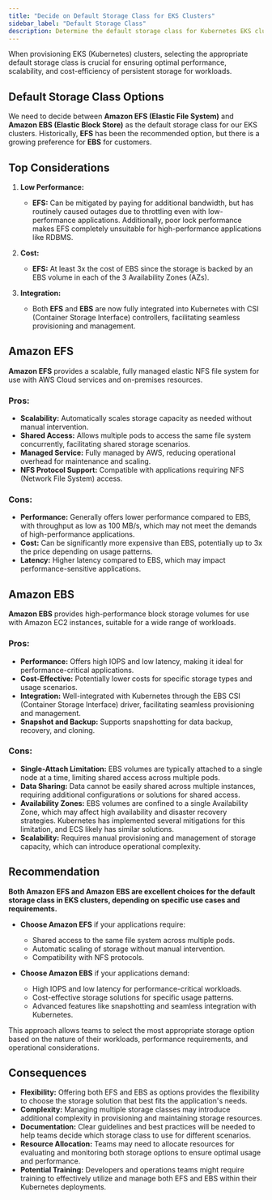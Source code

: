 ```yaml
---
title: "Decide on Default Storage Class for EKS Clusters"
sidebar_label: "Default Storage Class"
description: Determine the default storage class for Kubernetes EKS clusters
---
```


<Intro>
When provisioning EKS (Kubernetes) clusters, selecting the appropriate default storage class is crucial for ensuring optimal performance, scalability, and cost-efficiency of persistent storage for workloads.
</Intro>

## Default Storage Class Options

We need to decide between **Amazon EFS (Elastic File System)** and **Amazon EBS (Elastic Block Store)** as the default storage class for our EKS clusters. Historically, **EFS** has been the recommended option, but there is a growing preference for **EBS** for customers.

## Top Considerations

1. **Low Performance:**
   - **EFS:** Can be mitigated by paying for additional bandwidth, but has routinely caused outages due to throttling even with low-performance applications. Additionally, poor lock performance makes EFS completely unsuitable for high-performance applications like RDBMS.

2. **Cost:**
   - **EFS:** At least 3x the cost of EBS since the storage is backed by an EBS volume in each of the 3 Availability Zones (AZs).

3. **Integration:**
   - Both **EFS** and **EBS** are now fully integrated into Kubernetes with CSI (Container Storage Interface) controllers, facilitating seamless provisioning and management.

## Amazon EFS

**Amazon EFS** provides a scalable, fully managed elastic NFS file system for use with AWS Cloud services and on-premises resources.

### Pros:
- **Scalability:** Automatically scales storage capacity as needed without manual intervention.
- **Shared Access:** Allows multiple pods to access the same file system concurrently, facilitating shared storage scenarios.
- **Managed Service:** Fully managed by AWS, reducing operational overhead for maintenance and scaling.
- **NFS Protocol Support:** Compatible with applications requiring NFS (Network File System) access.

### Cons:
- **Performance:** Generally offers lower performance compared to EBS, with throughput as low as 100 MB/s, which may not meet the demands of high-performance applications.
- **Cost:** Can be significantly more expensive than EBS, potentially up to 3x the price depending on usage patterns.
- **Latency:** Higher latency compared to EBS, which may impact performance-sensitive applications.

## Amazon EBS

**Amazon EBS** provides high-performance block storage volumes for use with Amazon EC2 instances, suitable for a wide range of workloads.

### Pros:
- **Performance:** Offers high IOPS and low latency, making it ideal for performance-critical applications.
- **Cost-Effective:** Potentially lower costs for specific storage types and usage scenarios.
- **Integration:** Well-integrated with Kubernetes through the EBS CSI (Container Storage Interface) driver, facilitating seamless provisioning and management.
- **Snapshot and Backup:** Supports snapshotting for data backup, recovery, and cloning.

### Cons:
- **Single-Attach Limitation:** EBS volumes are typically attached to a single node at a time, limiting shared access across multiple pods.
- **Data Sharing:** Data cannot be easily shared across multiple instances, requiring additional configurations or solutions for shared access.
- **Availability Zones:** EBS volumes are confined to a single Availability Zone, which may affect high availability and disaster recovery strategies. Kubernetes has implemented several mitigations for this limitation, and ECS likely has similar solutions.
- **Scalability:** Requires manual provisioning and management of storage capacity, which can introduce operational complexity.

## Recommendation

**Both Amazon EFS and Amazon EBS are excellent choices for the default storage class in EKS clusters, depending on specific use cases and requirements.**

- **Choose Amazon EFS** if your applications require:
  - Shared access to the same file system across multiple pods.
  - Automatic scaling of storage without manual intervention.
  - Compatibility with NFS protocols.

- **Choose Amazon EBS** if your applications demand:
  - High IOPS and low latency for performance-critical workloads.
  - Cost-effective storage solutions for specific usage patterns.
  - Advanced features like snapshotting and seamless integration with Kubernetes.

This approach allows teams to select the most appropriate storage option based on the nature of their workloads, performance requirements, and operational considerations.

## Consequences

- **Flexibility:** Offering both EFS and EBS as options provides the flexibility to choose the storage solution that best fits the application's needs.
- **Complexity:** Managing multiple storage classes may introduce additional complexity in provisioning and maintaining storage resources.
- **Documentation:** Clear guidelines and best practices will be needed to help teams decide which storage class to use for different scenarios.
- **Resource Allocation:** Teams may need to allocate resources for evaluating and monitoring both storage options to ensure optimal usage and performance.
- **Potential Training:** Developers and operations teams might require training to effectively utilize and manage both EFS and EBS within their Kubernetes deployments.

